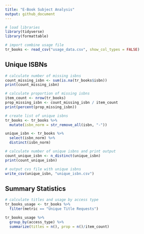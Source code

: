 ```yaml
---
title: "E-Book Subject Analysis"
output: github_document
---
```


```r
# load libraries
library(tidyverse)
library(formattable)
```

```r
# import combine usage file
tr_books <- read_csv("usage_data.csv", show_col_types = FALSE)
```

## Unique ISBNs

```r
# calculate number of missing isbns
count_missing_isbn <- sum(is.na(tr_books$isbn))
print(count_missing_isbn)

# calculate proportion of missing isbns
item_count <- nrow(tr_books)
prop_missing_isbn <- count_missing_isbn / item_count
print(percent(prop_missing_isbn))

# create list of unique isbns
tr_books <- tr_books %>%
  mutate(isbn_norm = str_remove_all(isbn, "-"))

unique_isbn <- tr_books %>%
  select(isbn_norm) %>%
  distinct(isbn_norm)

# calculate number of unique isbns and print output
count_unique_isbn <- n_distinct(unique_isbn)
print(count_unique_isbn)

# output cvs file with unique isbns
write_csv(unique_isbn, "unique_isbn.csv")
```

## Summary Statistics

```r
# calculate titles and usage by access type
tr_books_usage <- tr_books %>%
  filter(metric == "Unique Title Requests")

tr_books_usage %>%
  group_by(access_type) %>%
  summarize(titles = n(), prop = n()/item_count)
```


